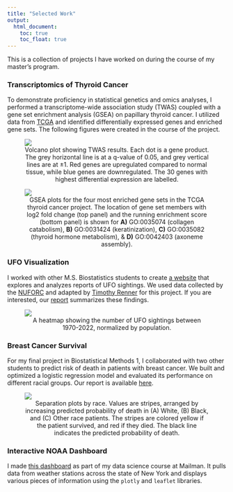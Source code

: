 ```yaml
---
title: "Selected Work"
output: 
  html_document:
    toc: true
    toc_float: true
---
```

This is a collection of projects I have worked on during the course of my master's program.

### Transcriptomics of Thyroid Cancer

To demonstrate proficiency in statistical genetics and omics analyses, I performed a transcriptome-wide association study (TWAS) coupled with a gene set enrichment analysis (GSEA) on papillary thyroid cancer. I utilized data from [TCGA](https://www.cancer.gov/ccg/research/genome-sequencing/tcga) and identified differentially expressed genes and enriched gene sets. The following figures were created in the course of the project.

<figure>
<img src="images/volcano_plot.png" class="center">
<figcaption align="center">Volcano plot showing TWAS results. Each dot is a gene product. The grey horizontal line is at a q-value of 0.05, and grey vertical lines are at &plusmn;1. Red genes are upregulated compared to normal tissue, while blue genes are downregulated. The 30 genes with highest differential expression are labelled.</figcaption>
</figure>

<figure>
<img src="images/gsea_fig.png" class="center">
<figcaption align="center">GSEA plots for the four most enriched gene sets in the TCGA thyroid cancer project. The location of gene set members with log2 fold change (top panel) and the running enrichment score (bottom panel) is shown for <b>A)</b> GO&#58;0035074 (collagen catabolism), <b>B)</b> GO&#58;0031424 (keratinization), <b>C)</b> GO&#58;0035082 (thyroid hormone metabolism), &amp; <b>D)</b> GO&#58;0042403 (axoneme assembly).</figcaption>
</figure>


### UFO Visualization
I worked with other M.S. Biostatistics students to create [a website](https://nishalingam.github.io/p8105_final-project/index.html) that explores and analyzes reports of UFO sightings. We used data collected by the [NUFORC](https://nuforc.org/) and adapted by [Timothy Renner](https://data.world/timothyrenner) for this project. If you are interested, our [report](https://nishalingam.github.io/p8105_final-project/report.html) summarizes these findings.

<figure>
<img src="images/ufo_heatmap.jpg" class="center">
<figcaption align="center">A heatmap showing the number of UFO sightings between 1970-2022, normalized by population.</figcaption>
</figure>

### Breast Cancer Survival

For my final project in Biostatistical Methods 1, I collaborated with two other students to predict risk of death in patients with breast cancer. We built and optimized a logistic regression model and evaluated its performance on different racial groups. Our report is available [here](files/p8130_written_report.pdf).

<figure>
<img src="images/sep_plot_race.png" class="center">
<figcaption align="center"> Separation plots by race. Values are stripes, arranged by increasing predicted probability of death in (A) White, (B) Black, and (C) Other race patients. The stripes are colored yellow if the patient survived, and red if they died. The black line indicates the predicted probability of death.</figcaption>
</figure>

### Interactive NOAA Dashboard

I made [this dashboard](dashboard.html) as part of my data science course at Mailman. It pulls data from weather stations across the state of New York and displays various pieces of information using the `plotly` and `leaflet` libraries.

